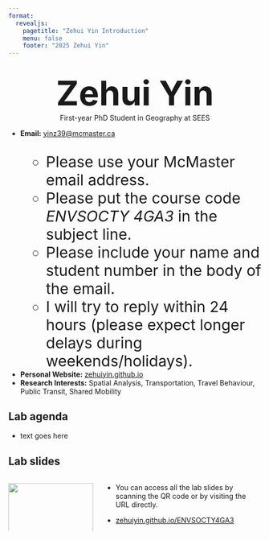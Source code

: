 ```yaml
---
format: 
  revealjs:
    pagetitle: "Zehui Yin Introduction"
    menu: false
    footer: "2025 Zehui Yin"
---
```


##

<div style="text-align: center;">
  <b style="font-size: 68px;">Zehui Yin</b>
  <br>
  First-year PhD Student in Geography at SEES
</div>

- **Email:** [yinz39@mcmaster.ca](mailto:yinz39@mcmaster.ca)
<div style="font-size: 30px;">
  - Please use your McMaster email address.
  - Please put the course code *ENVSOCTY 4GA3* in the subject line.
  - Please include your name and student number in the body of the email.
  - I will try to reply within 24 hours (please expect longer delays during weekends/holidays).
</div>
- **Personal Website:** [zehuiyin.github.io](https://zehuiyin.github.io/)
- **Research Interests:** Spatial Analysis, Transportation, Travel Behaviour, Public Transit, Shared Mobility

## Lab agenda

- text goes here

## Lab slides

:::: {.columns}

::: {.column width="35%"}

```{=html}
<p>
<img src="./images/qr_code.svg" style="width:100%;"/>
</p>
```

:::

::: {.column width="65%"}

- You can access all the lab slides by scanning the QR code or by visiting the URL directly.

- [zehuiyin.github.io/ENVSOCTY4GA3](https://zehuiyin.github.io/ENVSOCTY4GA3/)

:::

::::

